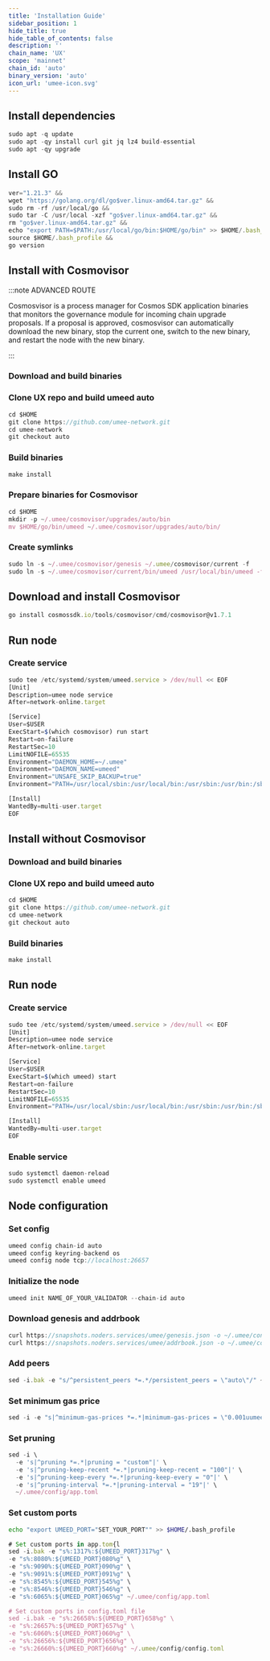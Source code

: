```yaml
---
title: 'Installation Guide'
sidebar_position: 1
hide_title: true
hide_table_of_contents: false
description: ''
chain_name: 'UX'
scope: 'mainnet'
chain_id: 'auto'
binary_version: 'auto'
icon_url: 'umee-icon.svg'
---
```



<PageTitle
  iconUrl="img/umee-icon.svg"
  title="UX Installation Guide"
  chainId="auto"
  version="auto"
/>

## Install dependencies

```js
sudo apt -q update
sudo apt -qy install curl git jq lz4 build-essential
sudo apt -qy upgrade
```

## Install GO

```js
ver="1.21.3" &&
wget "https://golang.org/dl/go$ver.linux-amd64.tar.gz" &&
sudo rm -rf /usr/local/go &&
sudo tar -C /usr/local -xzf "go$ver.linux-amd64.tar.gz" &&
rm "go$ver.linux-amd64.tar.gz" &&
echo "export PATH=$PATH:/usr/local/go/bin:$HOME/go/bin" >> $HOME/.bash_profile &&
source $HOME/.bash_profile &&
go version
```

## Install with Cosmovisor

:::note ADVANCED ROUTE

Cosmosvisor is a process manager for Cosmos SDK application binaries that monitors the governance module for incoming chain upgrade proposals. If a proposal is approved, cosmosvisor can automatically download the new binary, stop the current one, switch to the new binary, and restart the node with the new binary.

:::

### Download and build binaries

### Clone UX repo and build umeed auto

```js
cd $HOME
git clone https://github.com/umee-network.git
cd umee-network
git checkout auto
```

### Build binaries

```js
make install
```

### Prepare binaries for Cosmovisor

```js
cd $HOME
mkdir -p ~/.umee/cosmovisor/upgrades/auto/bin
mv $HOME/go/bin/umeed ~/.umee/cosmovisor/upgrades/auto/bin/
```

### Create symlinks

```js
sudo ln -s ~/.umee/cosmovisor/genesis ~/.umee/cosmovisor/current -f
sudo ln -s ~/.umee/cosmovisor/current/bin/umeed /usr/local/bin/umeed -f
```

## Download and install Cosmovisor

```js
go install cosmossdk.io/tools/cosmovisor/cmd/cosmovisor@v1.7.1
```

## Run node

### Create service

```js
sudo tee /etc/systemd/system/umeed.service > /dev/null << EOF
[Unit]
Description=umee node service
After=network-online.target

[Service]
User=$USER
ExecStart=$(which cosmovisor) run start
Restart=on-failure
RestartSec=10
LimitNOFILE=65535
Environment="DAEMON_HOME=~/.umee"
Environment="DAEMON_NAME=umeed"
Environment="UNSAFE_SKIP_BACKUP=true"
Environment="PATH=/usr/local/sbin:/usr/local/bin:/usr/sbin:/usr/bin:/sbin:/bin:/usr/games:/usr/local/games:/snap/bin:~/.umee/cosmovisor/current/bin"

[Install]
WantedBy=multi-user.target
EOF
```

## Install without Cosmovisor

### Download and build binaries

### Clone UX repo and build umeed auto

```js
cd $HOME
git clone https://github.com/umee-network.git
cd umee-network
git checkout auto
```

### Build binaries

```js
make install
```

## Run node

### Create service

```js
sudo tee /etc/systemd/system/umeed.service > /dev/null << EOF
[Unit]
Description=umee node service
After=network-online.target

[Service]
User=$USER
ExecStart=$(which umeed) start
Restart=on-failure
RestartSec=10
LimitNOFILE=65535
Environment="PATH=/usr/local/sbin:/usr/local/bin:/usr/sbin:/usr/bin:/sbin:/bin:/usr/games:/usr/local/games:/snap/bin"

[Install]
WantedBy=multi-user.target
EOF
```

### Enable service

```js
sudo systemctl daemon-reload
sudo systemctl enable umeed
```

## Node configuration

### Set config

```js
umeed config chain-id auto
umeed config keyring-backend os
umeed config node tcp://localhost:26657
```

### Initialize the node

```js
umeed init NAME_OF_YOUR_VALIDATOR --chain-id auto
```

### Download genesis and addrbook

```js
curl https://snapshots.noders.services/umee/genesis.json -o ~/.umee/config/genesis.json
curl https://snapshots.noders.services/umee/addrbook.json -o ~/.umee/config/addrbook.json
```

### Add peers

```js
sed -i.bak -e "s/^persistent_peers *=.*/persistent_peers = \"auto\"/" ~/.umee/config/config.toml
```

### Set minimum gas price

```js
sed -i -e "s|^minimum-gas-prices *=.*|minimum-gas-prices = \"0.001uumee\"|" ~/.umee/config/app.toml
```

### Set pruning

```js
sed -i \
  -e 's|^pruning *=.*|pruning = "custom"|' \
  -e 's|^pruning-keep-recent *=.*|pruning-keep-recent = "100"|' \
  -e 's|^pruning-keep-every *=.*|pruning-keep-every = "0"|' \
  -e 's|^pruning-interval *=.*|pruning-interval = "19"|' \
  ~/.umee/config/app.toml
```

### Set custom ports

```bash
echo "export UMEED_PORT="SET_YOUR_PORT"" >> $HOME/.bash_profile
```

```js
# Set custom ports in app.tom{l
sed -i.bak -e "s%:1317%:${UMEED_PORT}317%g" \
-e "s%:8080%:${UMEED_PORT}080%g" \
-e "s%:9090%:${UMEED_PORT}090%g" \
-e "s%:9091%:${UMEED_PORT}091%g" \
-e "s%:8545%:${UMEED_PORT}545%g" \
-e "s%:8546%:${UMEED_PORT}546%g" \
-e "s%:6065%:${UMEED_PORT}065%g" ~/.umee/config/app.toml

# Set custom ports in config.toml file
sed -i.bak -e "s%:26658%:${UMEED_PORT}658%g" \
-e "s%:26657%:${UMEED_PORT}657%g" \
-e "s%:6060%:${UMEED_PORT}060%g" \
-e "s%:26656%:${UMEED_PORT}656%g" \
-e "s%:26660%:${UMEED_PORT}660%g" ~/.umee/config/config.toml
```